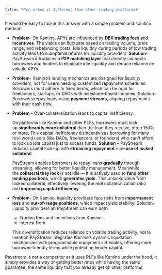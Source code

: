 ```yaml
---
title: "What makes it different than other lending platforms?"
---
```


It would be easy to tackle this answer with a simple problem and solution method-

- **Problem**- On Kamino, APYs are influenced by **DEX trading fees** and **incentives**. The yields can fluctuate based on trading volume, price range, and rebalancing costs. Idle liquidity during periods of low trading activity leads to suboptimal returns for liquidity providers. **Solution**- PayStream introduces a **P2P matching layer** that directly connects borrowers and lenders to eliminate idle liquidity and reduce reliance on volatile APYs.
- **Problem**- Kamino’s lending mechanics are designed for liquidity providers, not for users needing customized repayment schedules. Borrowers must adhere to fixed terms, which can be rigid for freelancers, startups, or DAOs with milestone-based incomes. Solution- Borrowers repay loans using **payment streams**, aligning repayments with their cash flow.
- **Problem** – Over-collateralization leads to capital inefficiency.

  On platforms like Kamino and other PLFs, borrowers must lock up **significantly more collateral** than the loan they receive, often 150% or more. This capital inefficiency disincentivizes borrowing for many real-world users (like DAOs, freelancers, or founders) who can't afford to lock up idle capital just to access funds. **Solution** – PayStream reduces capital lock-up with **streaming repayment \+ re-use of locked collateral**

  PayStream enables borrowers to repay loans **gradually** through streaming, allowing for better liquidity management. Meanwhile, the **collateral they lock** is not idle — it is actively used to **fund other lending positions**, which **generates yield**. This unlocks value from locked collateral, effectively lowering the _real_ collateralization ratio and **improving capital efficiency**.
- **Problem**- On Kamino, liquidity providers face risks from **impermanent loss** and **out-of-range positions**, which impact yield stability. Solution- Liquidity providers on PayStream can earn both:
  - Trading fees and incentives from Kamino.
  - Interest from

  This diversification reduces reliance on volatile trading activity, not to mention PayStream integrates Kamino’s dynamic liquidation mechanisms with programmable repayment schedules, offering more borrower-friendly terms while protecting lender capital.

Paystream is not a competitor as it uses PLFs like Kamino under the hood, it simply provides a way of getting better rates while having the same guarantee, the same liquidity that you already get on other platforms.